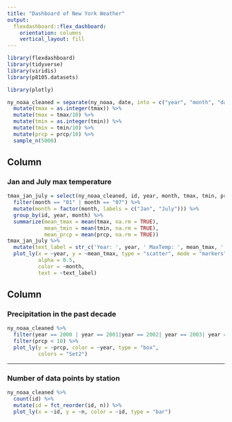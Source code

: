 ```yaml
---
title: "Dashboard of New York Weather"
output: 
  flexdashboard::flex_dashboard:
    orientation: columns
    vertical_layout: fill
---
```


```r
library(flexdashboard)
library(tidyverse)
library(viridis)
library(p8105.datasets)

library(plotly)
```


```r
ny_noaa_cleaned = separate(ny_noaa, date, into = c("year", "month", "day"), sep = "-") %>%
  mutate(tmax = as.integer(tmax)) %>%
  mutate(tmax = tmax/10) %>%
  mutate(tmin = as.integer(tmin)) %>%
  mutate(tmin = tmin/10) %>%
  mutate(prcp = prcp/10) %>%
  sample_n(5000)
```

Column {data-width=650}
-----------------------------------------------------------------------

### Jan and July max temperature
```r
tmax_jan_july = select(ny_noaa_cleaned, id, year, month, tmax, tmin, prcp) %>%
  filter(month == "01" | month == "07") %>%
  mutate(month = factor(month, labels = c("Jan", "July"))) %>%
  group_by(id, year, month) %>% 
  summarize(mean_tmax = mean(tmax, na.rm = TRUE),
            mean_tmin = mean(tmin, na.rm = TRUE),
            mean_prcp = mean(prcp, na.rm = TRUE))
tmax_jan_july %>%
  mutate(text_label = str_c('Year: ', year, ' MaxTemp: ', mean_tmax, ' C')) %>%
  plot_ly(x = ~year, y = ~mean_tmax, type = "scatter", mode = "markers",
          alpha = 0.5,
          color = ~month,
          text = ~text_label)
```

Column {data-width=350}
-----------------------------------------------------------------------

### Precipitation in the past decade

```r
ny_noaa_cleaned %>%
  filter(year == 2000 | year == 2001|year == 2002| year == 2003| year == 2004| year == 2005| year == 2006| year == 2007| year == 2008| year == 2009| year == 2010) %>%
  filter(prcp < 10) %>%
  plot_ly(y = ~prcp, color = ~year, type = "box",
          colors = "Set2")
```

-----------------------------------------------------------------------

### Number of data points by station

```r
ny_noaa_cleaned %>% 
  count(id) %>% 
  mutate(id = fct_reorder(id, n)) %>% 
  plot_ly(x = ~id, y = ~n, color = ~id, type = "bar")
```

